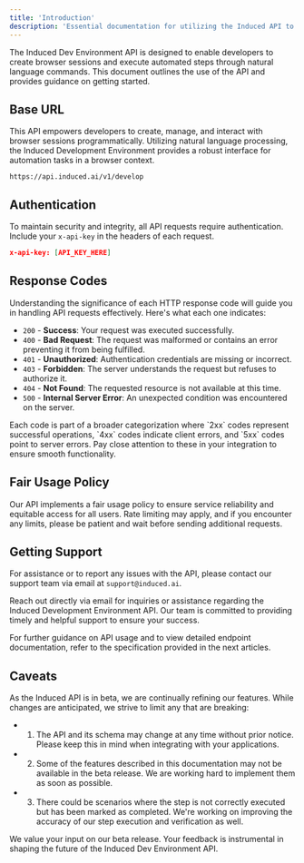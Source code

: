 ```yaml
---
title: 'Introduction'
description: 'Essential documentation for utilizing the Induced API to manage browser sessions and automate tasks with natural language'
---
```


<Note>
  The Induced Dev Environment API is designed to enable developers to create browser sessions and execute automated steps through natural language commands. This document outlines the use of the API and provides guidance on getting started.
</Note>

## Base URL

This API empowers developers to create, manage, and interact with browser sessions programmatically. Utilizing natural language processing, the Induced Development Environment provides a robust interface for automation tasks in a browser context.

```
https://api.induced.ai/v1/develop
```

## Authentication

To maintain security and integrity, all API requests require authentication. Include your `x-api-key` in the headers of each request.

```json
x-api-key: [API_KEY_HERE]
```

## Response Codes

Understanding the significance of each HTTP response code will guide you in handling API requests effectively. Here's what each one indicates:

- `200` - **Success**: Your request was executed successfully.
- `400` - **Bad Request**: The request was malformed or contains an error preventing it from being fulfilled.
- `401` - **Unauthorized**: Authentication credentials are missing or incorrect.
- `403` - **Forbidden**: The server understands the request but refuses to authorize it.
- `404` - **Not Found**: The requested resource is not available at this time.
- `500` - **Internal Server Error**: An unexpected condition was encountered on the server.

<Tip>
Each code is part of a broader categorization where `2xx` codes represent successful operations, `4xx` codes indicate client errors, and `5xx` codes point to server errors. Pay close attention to these in your integration to ensure smooth functionality.
</Tip>


## Fair Usage Policy

Our API implements a fair usage policy to ensure service reliability and equitable access for all users. Rate limiting may apply, and if you encounter any limits, please be patient and wait before sending additional requests.

## Getting Support

For assistance or to report any issues with the API, please contact our support team via email at `support@induced.ai`.

<Tip>
  Reach out directly via email for inquiries or assistance regarding the Induced Development Environment API. Our team is committed to providing timely and helpful support to ensure your success.
</Tip>

For further guidance on API usage and to view detailed endpoint documentation, refer to the specification provided in the next articles.

## Caveats
As the Induced API is in beta, we are continually refining our features. While changes are anticipated, we strive to limit any that are breaking:
- 1. The API and its schema may change at any time without prior notice. Please keep this in mind when integrating with your applications.
- 2. Some of the features described in this documentation may not be available in the beta release. We are working hard to implement them as soon as possible.
- 3. There could be scenarios where the step is not correctly executed but has been marked as completed. We're working on improving the accuracy of our step execution and verification as well.

<Info>
  We value your input on our beta release. Your feedback is instrumental in shaping the future of the Induced Dev Environment API.
</Info>